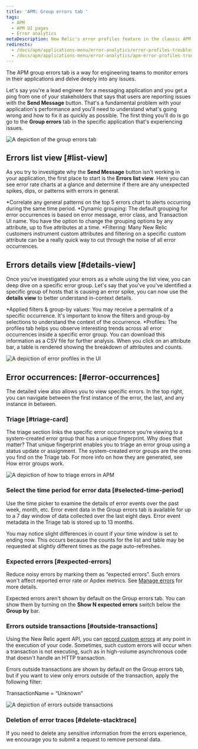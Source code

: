 ```yaml
---
title: 'APM: Group errors tab '
tags:
  - APM
  - APM UI pages
  - Error analytics
metaDescription: New Relic's error profiles feature in the classic APM view shows trends and anomalies that help you compare and troubleshoot error events.
redirects:
  - /docs/apm/applications-menu/error-analytics/error-profiles-troubleshoot-trends
  - /docs/apm/applications-menu/error-analytics/apm-error-profiles-troubleshoot-trends
---
```






The APM group errors tab is a way for engineering teams to monitor errors in their applications and delve deeply into any issues. 

Let's say you're a lead engineer for a messaging application and you get a ping from one of your stakeholders that says that users are reporting issues with the **Send Message** button. That's a fundamental problem with your application's performance and you'll need to understand what's going wrong and how to fix it as quickly as possible. The first thing you'll do is go go to the **Group errors** tab in the specific application that's experiencing issues. 

<img
  title="group errors tab"
  alt="A depiction of the group errors tab"
  src={apmGroupErrorsTab}
/>


## Errors list view  [#list-view]

As you try to investigate why the **Send Message** button isn't working in your application, the first place to start is the **Errors list view**. Here you can see error rate charts at a glance and determine if there are any unexpected spikes, dips, or patterns with errors in general.

*Correlate any general patterns on the top 5 errors chart to alerts occurring during the same time period.
*Dynamic grouping: The default grouping for error occurrences is based on error message, error class, and Transaction UI name. You have the option to change the grouping options by any attribute, up to five attributes at a time.
*Filtering: Many New Relic customers instrument custom attributes and filtering on a specific custom attribute can be a really quick way to cut through the noise of all error occurrences. 

## Errors details view [#details-view]

Once you've investigated your errors as a whole using the list view, you can deep dive on a specific error group. Let's say that you've you've identified a specific group of hosts that is causing an error spike, you can now use the **details view** to better understand in-context details.

*Applied filters & group-by values: You may receive a permalink of a specific occurrence. It's important to know the filters and group-by selections to understand the context of the occurrence. 
*Profiles: The profiles tab helps you observe interesting trends across all error occurrences inside a specific error group. You can download this information as a CSV file for further analysis. When you click on an attribute bar, a table is rendered showing the breakdown of attributes and counts.

<img
  title="error profiles"
  alt="A depiction of error profiles in the UI"
  src={apmErrorProfiles}
/>

## Error occurrences: [#error-occurrences]

The detailed view also allows you to view specific errors. In the top right, you can navigate between the first instance of the error, the last, and any instance in between.

### Triage [#triage-card]

The triage section links the specific error occurrence you’re viewing to a system-created error group that has a unique fingerprint. Why does that matter? That unique fingerprint  enables you to triage an error group using a status update or assignment. The system-created error groups are the ones you find on the Triage tab. For more info on how they are generated, see How error groups work.

<img
  title="triage errors"
  alt="A depiction of how to triage errors in APM"
  src={apmTriageErrors}
/>

### Select the time period for error data [#selected-time-period]

Use the time picker to examine the details of error events over the past week, month, etc. 
Error event data in the Group errors tab is available for up to a 7 day window of data collected over the last eight days. 
Error event metadata in the Triage tab is stored up to 13 months. 

You may notice slight differences in count if your time window is set to ending now. This occurs because the counts for the list and table may be requested at slightly different times as the page auto-refreshes.	

### Expected errors [#expected-errors]


Reduce noisy errors by marking them as “expected errors”. Such errors won't affect reported error rate or Apdex metrics. See [Manage errors](/docs/agents/manage-apm-agents/agent-data/manage-errors-apm-collect-ignore-or-mark-expected#expected) for more details.

Expected errors aren't shown by default on the Group errors tab. You can show them by turning on the **Show N expected errors** switch below the **Group by** bar.


### Errors outside transactions [#outside-transactions]

Using the New Relic agent API, you can [record custom errors](/docs/agents/manage-apm-agents/agent-data/manage-errors-apm-collect-ignore-or-mark-expected#error-collection) at any point in the execution of your code. Sometimes, such custom errors will occur when a transaction is not executing, such as in high-volume asynchronous code that doesn't handle an HTTP transaction.

Errors outside transactions are shown by default on the Group errors tab, but if you want to view only errors outside of the transaction, apply the following filter: 

TransactionName = “Unknown” 

<img
  title="errors outside transactions"
  alt="A depiction of errors outside transactions"
  src={apmErrorsOutsideTransactions}
/>

### Deletion of error traces [#delete-stacktrace]

If you need to delete any sensitive information from the errors experience, we encourage you to submit a request to remove personal data. 
